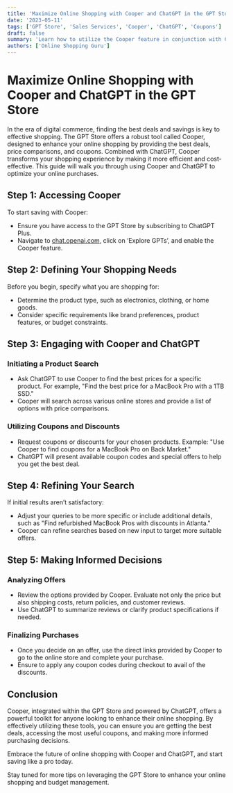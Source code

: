 ```yaml
---
title: 'Maximize Online Shopping with Cooper and ChatGPT in the GPT Store'
date: '2023-05-11'
tags: ['GPT Store', 'Sales Services', 'Cooper', 'ChatGPT', 'Coupons']
draft: false
summary: 'Learn how to utilize the Cooper feature in conjunction with ChatGPT to find the best deals, compare prices, and access valuable coupons for your online shopping needs. This guide provides step-by-step instructions to enhance your shopping experience.'
authors: ['Online Shopping Guru']
---
```


# Maximize Online Shopping with Cooper and ChatGPT in the GPT Store

In the era of digital commerce, finding the best deals and savings is key to effective shopping. The GPT Store offers a robust tool called Cooper, designed to enhance your online shopping by providing the best deals, price comparisons, and coupons. Combined with ChatGPT, Cooper transforms your shopping experience by making it more efficient and cost-effective. This guide will walk you through using Cooper and ChatGPT to optimize your online purchases.

## Step 1: Accessing Cooper

To start saving with Cooper:
- Ensure you have access to the GPT Store by subscribing to ChatGPT Plus.
- Navigate to [chat.openai.com](https://chat.openai.com), click on ‘Explore GPTs’, and enable the Cooper feature.

## Step 2: Defining Your Shopping Needs

Before you begin, specify what you are shopping for:
- Determine the product type, such as electronics, clothing, or home goods.
- Consider specific requirements like brand preferences, product features, or budget constraints.

## Step 3: Engaging with Cooper and ChatGPT

### Initiating a Product Search
- Ask ChatGPT to use Cooper to find the best prices for a specific product. For example, "Find the best price for a MacBook Pro with a 1TB SSD."
- Cooper will search across various online stores and provide a list of options with price comparisons.

### Utilizing Coupons and Discounts
- Request coupons or discounts for your chosen products. Example: "Use Cooper to find coupons for a MacBook Pro on Back Market."
- ChatGPT will present available coupon codes and special offers to help you get the best deal.

## Step 4: Refining Your Search

If initial results aren’t satisfactory:
- Adjust your queries to be more specific or include additional details, such as "Find refurbished MacBook Pros with discounts in Atlanta."
- Cooper can refine searches based on new input to target more suitable offers.

## Step 5: Making Informed Decisions

### Analyzing Offers
- Review the options provided by Cooper. Evaluate not only the price but also shipping costs, return policies, and customer reviews.
- Use ChatGPT to summarize reviews or clarify product specifications if needed.

### Finalizing Purchases
- Once you decide on an offer, use the direct links provided by Cooper to go to the online store and complete your purchase.
- Ensure to apply any coupon codes during checkout to avail of the discounts.

## Conclusion

Cooper, integrated within the GPT Store and powered by ChatGPT, offers a powerful toolkit for anyone looking to enhance their online shopping. By effectively utilizing these tools, you can ensure you are getting the best deals, accessing the most useful coupons, and making more informed purchasing decisions.

Embrace the future of online shopping with Cooper and ChatGPT, and start saving like a pro today.

Stay tuned for more tips on leveraging the GPT Store to enhance your online shopping and budget management.
